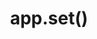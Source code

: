 ---
id: "express_hard_012"
questionType: "MULTIPLE_CHOICE"
title: "app.set()"
description: "What does app.set('view engine', 'ejs') do?"
difficulty: "HARD"
category: "Express"
options:
  - "Sets the default route"
  - "Configures the template engine"
  - "Defines a static directory"
  - "Registers middleware"
correctAnswer: 1
---